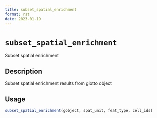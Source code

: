 ```yaml
--- 
title: subset_spatial_enrichment 
format: rst 
date: 2023-01-19 
--- 
```

# `subset_spatial_enrichment`

Subset spatial enrichment


## Description

Subset spatial enrichment results from giotto object


## Usage

```r
subset_spatial_enrichment(gobject, spat_unit, feat_type, cell_ids)
```


